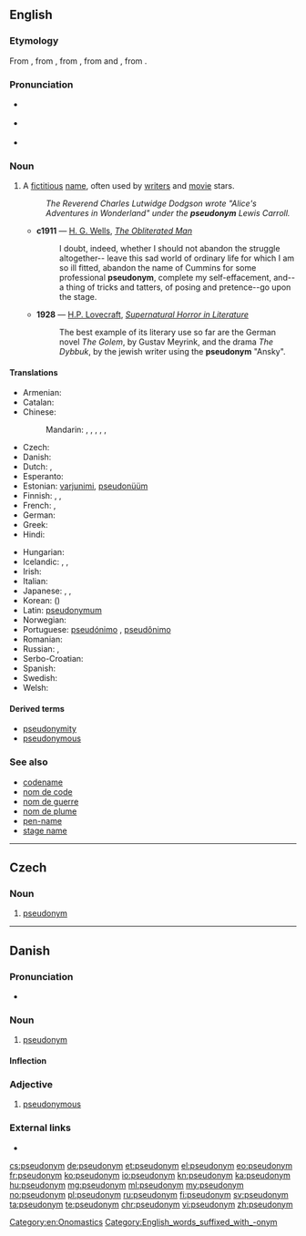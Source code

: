 {{also|Pseudonym}}
==English==
{{was wotd|2006|October|5}}
{{wikipedia}}

===Etymology===
From {{term|pseudonymous}}, from {{etyl|fr|en}} {{term|pseudonyme||lang=fr|having a false name}}, from {{etyl|grc|en}} {{term|ψευδώνυμος||tr=pseudōnumos|lang=grc}}, from {{term|ψευδής||false|tr=pseudēs|lang=grc}} and {{term|ὄνυμα|tr=onuma|lang=grc}}, from {{term|ὄνομα||name|tr=onoma|lang=grc}}.

===Pronunciation===
* {{a|UK}} {{IPA|/ˈs(j)uː.dəʊ.nɪm/|/ˈsu.də.nɪm/}}
* {{a|US}} {{IPA|/ˈsudoʊnɪm/}}
* {{audio|en-us-pseudonym.ogg|Audio (US)}}

===Noun===
{{en-noun}}

# A [[fictitious]] [[name]], often used by [[writer]]s and [[movie]] stars.
#: ''The Reverend Charles Lutwidge Dodgson wrote "Alice's Adventures in Wonderland" under the '''pseudonym''' Lewis Carroll.''
#* '''c1911''' — [[w:H. G. Wells|H. G. Wells]], ''[[s:The Obliterated Man|The Obliterated Man]]''
#*: I doubt, indeed, whether I should not abandon the struggle altogether-- leave this sad world of ordinary life for which I am so ill fitted, abandon the name of Cummins for some professional '''pseudonym''', complete my self-effacement, and--a thing of tricks and tatters, of posing and pretence--go upon the stage.
#* '''1928''' — [[w:H.P. Lovecraft|H.P. Lovecraft]], ''[[s:Supernatural Horror in Literature|Supernatural Horror in Literature]]''
#*: The best example of its literary use so far are the German novel ''The Golem'', by Gustav Meyrink, and the drama ''The Dybbuk'', by the jewish writer using the '''pseudonym''' "Ansky".

====Translations====
{{trans-top|fictious name}}
* Armenian: {{t-|hy|կեղծանուն|tr=kełcanun|sc=Armn}}
* Catalan: {{t+|ca|pseudònim|m}}
* Chinese:
*: Mandarin: {{qualifier|fake name}} {{t|cmn|假名|tr=jiǎmíng|sc=Hani}}, {{qualifier|assumed name}} {{t|cmn|化名|tr=huàmíng|sc=Hani}}, {{qualifier|pen name}} {{t|cmn|筆名|sc=Hani}}, {{t|cmn|笔名|tr=bǐmíng|sc=Hani}}, {{qualifier|stage name}} {{t|cmn|藝名|sc=Hani}}, {{t|cmn|艺名|tr=yìmíng|sc=Hani}}
* Czech: {{t+|cs|pseudonym|m}}
* Danish: {{t-|da|pseudonym}}
* Dutch: {{t+|nl|pseudoniem|n}}, {{t+|nl|schuilnaam|m}}
* Esperanto: {{t-|eo|pseŭdonimo}}
* Estonian: [[varjunimi]], [[pseudonüüm]]
* Finnish: {{t-|fi|salanimi}}, {{t+|fi|nimimerkki}}, {{t+|fi|pseudonyymi}}
* French: {{t+|fr|nom de guerre|m}}, {{t+|fr|pseudonyme|m}}
* German: {{t+|de|Pseudonym|n}}
* Greek: {{t+|el|ψευδώνυμο|n|tr=pseudónymo}}
* Hindi: {{t-|hi|तख़ल्लुस|tr=takʰallus|sc=Deva}}
{{trans-mid}}
* Hungarian: {{t+|hu|álnév}}
* Icelandic: {{t-|is|höfundarnafn|n}}, {{t-|is|dulnefni|n}}, {{t-|is|leyninafn|n}}
* Irish: {{t-|ga|ainm bréige|m}}
* Italian: {{t+|it|pseudonimo|m}}
* Japanese: {{t-|ja|雅号|tr=がごう, gagō|sc=Jpan}}, {{t+|ja|筆名|tr=ひつめい, hitsumei|sc=Jpan}}, {{t-|ja|ペンネーム|tr=pennēmu|sc=Jpan}}
* Korean: {{t+|ko|익명|tr=ingmyeong|sc=Kore}} ({{t+|ko|匿名|sc=Kore}})
* Latin: [[pseudonymum]] {{n}}
* Norwegian: {{t-|no|psevdonym|n}}
* Portuguese: [[pseudónimo]] {{m}}, [[pseudônimo]] {{m}} {{qualifier|Brazil}}
* Romanian: {{t+|ro|pseudonim|n}}
* Russian: {{t+|ru|псевдони́м|m|tr=psevdoním}}, {{t-|ru|вымышленное имя|n|tr=výmyšlennoje ímja|sc=Cyrl}}
* Serbo-Croatian: {{t-|sh|pseudonim|m}}
* Spanish: {{t+|es|seudónimo|m}}
* Swedish: {{t+|sv|pseudonym}}
* Welsh: {{t-|cy|ffugenw|m}}
{{trans-bottom}}

====Derived terms====
* [[pseudonymity]]
* [[pseudonymous]]

===See also===
* [[codename]]
* [[nom de code]]
* [[nom de guerre]]
* [[nom de plume]]
* [[pen-name]]
* [[stage name]]

[[Category:en:Onomastics]]

----

==Czech==

===Noun===
{{cs-noun|g=m}}

# [[#English|pseudonym]]

----

==Danish==

===Pronunciation===
* {{IPA|/sœvdonyːm/|[sœwd̥oˈnyːˀm]|lang=da}}

===Noun===
{{da-noun|et|er}}

# [[pseudonym#English|pseudonym]]

====Inflection====
{{da-noun-infl|et|er}}

===Adjective===
{{head|da|adjective|neuter|pseudonymt|definite and plural|pseudonyme}}

# [[pseudonymous]]

===External links===
* {{pedialite|lang=da}}

[[Category:English_words_suffixed_with_-onym]]

[[cs:pseudonym]]
[[de:pseudonym]]
[[et:pseudonym]]
[[el:pseudonym]]
[[eo:pseudonym]]
[[fr:pseudonym]]
[[ko:pseudonym]]
[[io:pseudonym]]
[[kn:pseudonym]]
[[ka:pseudonym]]
[[hu:pseudonym]]
[[mg:pseudonym]]
[[ml:pseudonym]]
[[my:pseudonym]]
[[no:pseudonym]]
[[pl:pseudonym]]
[[ru:pseudonym]]
[[fi:pseudonym]]
[[sv:pseudonym]]
[[ta:pseudonym]]
[[te:pseudonym]]
[[chr:pseudonym]]
[[vi:pseudonym]]
[[zh:pseudonym]]
